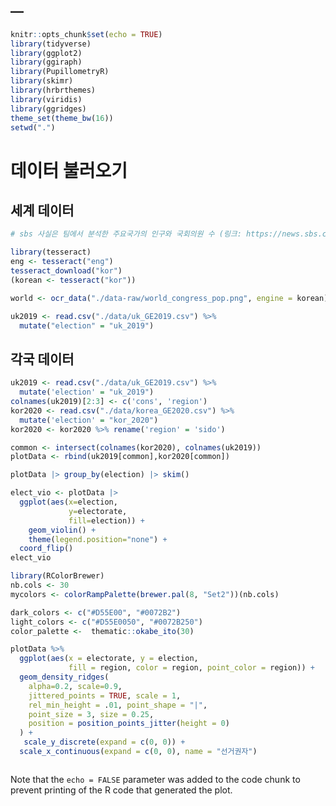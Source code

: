 ---
---

```{r setup, include=FALSE}
knitr::opts_chunk$set(echo = TRUE)
library(tidyverse)
library(ggplot2)
library(ggiraph)
library(PupillometryR)
library(skimr)
library(hrbrthemes)
library(viridis)
library(ggridges)
theme_set(theme_bw(16))
setwd(".")
```
# 데이터 불러오기
## 세계 데이터
```{r}
# sbs 사실은 팀에서 분석한 주요국가의 인구와 국회의원 수 (링크: https://news.sbs.co.kr/news/endPage.do?news_id=N1007050936 )

library(tesseract)
eng <- tesseract("eng")
tesseract_download("kor")
(korean <- tesseract("kor"))

world <- ocr_data("./data-raw/world_congress_pop.png", engine = korean)
```


```{r}
uk2019 <- read.csv("./data/uk_GE2019.csv") %>%
  mutate("election" = "uk_2019")
```

## 각국 데이터
```{r}
uk2019 <- read.csv("./data/uk_GE2019.csv") %>%
  mutate('election' = "uk_2019")
colnames(uk2019)[2:3] <- c('cons', 'region')
kor2020 <- read.csv("./data/korea_GE2020.csv") %>%
  mutate('election' = "kor_2020")
kor2020 <- kor2020 %>% rename('region' = 'sido')

common <- intersect(colnames(kor2020), colnames(uk2019))
plotData <- rbind(uk2019[common],kor2020[common])
```

```{r}
plotData |> group_by(election) |> skim()
```


```{r}
elect_vio <- plotData |> 
  ggplot(aes(x=election,
             y=electorate,
             fill=election)) +
    geom_violin() +
    theme(legend.position="none") +
  coord_flip()
elect_vio
```


```{r}
library(RColorBrewer)
nb.cols <- 30
mycolors <- colorRampPalette(brewer.pal(8, "Set2"))(nb.cols)
```


```{r}
dark_colors <- c("#D55E00", "#0072B2")
light_colors <- c("#D55E0050", "#0072B250")
color_palette <-  thematic::okabe_ito(30)

plotData %>%
  ggplot(aes(x = electorate, y = election, 
             fill = region, color = region, point_color = region)) +
  geom_density_ridges(
    alpha=0.2, scale=0.9,
    jittered_points = TRUE, scale = 1,
    rel_min_height = .01, point_shape = "|",
    point_size = 3, size = 0.25,
    position = position_points_jitter(height = 0)
  ) +
   scale_y_discrete(expand = c(0, 0)) +
  scale_x_continuous(expand = c(0, 0), name = "선거권자")
```



```{r}
```



Note that the `echo = FALSE` parameter was added to the code chunk to prevent printing of the R code that generated the plot.
